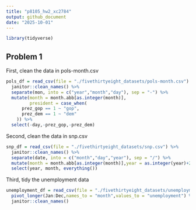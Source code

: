 ```yaml
---
title: "p8105_hw2_xc2784"
output: github_document
date: "2025-10-01"
---
```


```r
library(tidyverse)
```


## Problem 1
First, clean the data in pols-month.csv
```r
pols_df = read_csv(file = "./fivethirtyeight_datasets/pols-month.csv") %>% 
  janitor::clean_names() %>% 
  separate(mon, into = c("year","month","day"), sep = "-") %>% 
  mutate(month = month.abb[as.integer(month)],
         president = case_when(
      prez_gop == 1 ~ "gop",
      prez_dem == 1 ~ "dem"
    )) %>%
  select(-day,-prez_gop,-prez_dem)
```
Second, clean the data in snp.csv 
```r
snp_df = read_csv(file = "./fivethirtyeight_datasets/snp.csv") %>% 
  janitor::clean_names() %>% 
  separate(date, into = c("month","day","year"), sep = "/") %>% 
  mutate(month = month.abb[as.integer(month)],year = as.integer(year)+2000) %>% 
  select(year, month, everything())
```

Third, tidy the unemployment data
```r
unemployment_df = read_csv(file = "./fivethirtyeight_datasets/unemployment.csv") %>% 
  pivot_longer(Jan:Dec,names_to = "month",values_to = "unemployment") %>%
  janitor::clean_names() 
```

